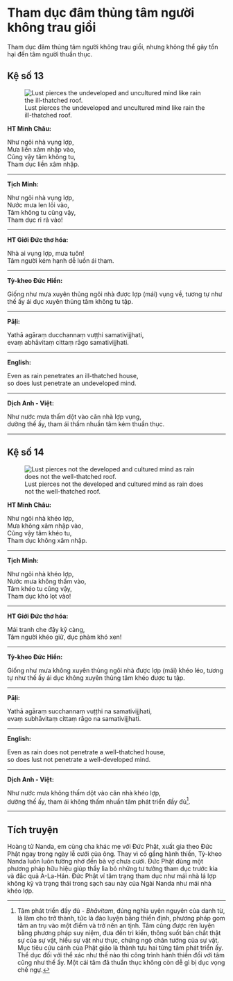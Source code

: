 # Tham dục đâm thủng tâm người không trau giồi {- #tham-duc}

Tham dục đâm thủng tâm người không trau giồi, nhưng không thể gây tổn hại đến tâm người thuần thục.  

## Kệ số 13 {- #ke-so-13}

![Lust pierces the undeveloped and uncultured mind like rain the ill-thatched roof.](images/kinh-phap-cu-ke-so-13-dhammapada-verse-13.jpg){fig-align="center" .lightbox}

**HT Minh Châu:**

Như ngôi nhà vụng lợp,  
Mưa liền xâm nhập vào,  
Cũng vậy tâm không tu,  
Tham dục liền xâm nhập.  

<hr class="divider">

**Tịch Minh:**

Như ngôi nhà vụng lợp,  
Nước mưa len lỏi vào,  
Tâm không tu cũng vậy,  
Tham dục rỉ rả vào!  

<hr class="divider">

**HT Giới Đức thơ hóa:**

Nhà ai vụng lợp, mưa tuôn!  
Tâm người kém hạnh dễ luồn ái tham.  

<hr class="divider">

**Tỳ-kheo Đức Hiền:**

Giống như mưa xuyên thủng ngôi nhà được lợp (mái) vụng về, tương tự như thế ấy ái dục xuyên thủng tâm không tu tập.  

<hr class="divider">

**Pāḷi:**

Yathā agāraṃ ducchannaṃ vuṭṭhi samativijjhati,  
evaṃ abhāvitaṃ cittaṃ rāgo samativijjhati.  

<hr class="divider">

**English:**

Even as rain penetrates an ill-thatched house,  
so does lust penetrate an undeveloped mind.  

<hr class="divider">

**Dịch Anh - Việt:**

Như nước mưa thấm dột vào căn nhà lợp vụng,  
dường thế ấy, tham ái thấm nhuần tâm kém thuần thục.

<hr class="divider">

## Kệ số 14 {- #ke-so-14}

![Lust pierces not the developed and cultured mind as rain does not the well-thatched roof.](images/kinh-phap-cu-ke-so-14-dhammapada-verse-14.jpg){fig-align="center" .lightbox}

**HT Minh Châu:**

Như ngôi nhà khéo lợp,  
Mưa không xâm nhập vào,  
Cũng vậy tâm khéo tu,  
Tham dục không xâm nhập.  

<hr class="divider">

**Tịch Minh:**

Như ngôi nhà khéo lợp,  
Nước mưa không thấm vào,  
Tâm khéo tu cũng vậy,  
Tham dục khó lọt vào!  

<hr class="divider">

**HT Giới Đức thơ hóa:**

Mái tranh che đậy kỹ càng,  
Tâm người khéo giữ, dục phàm khó xen!  

<hr class="divider">

**Tỳ-kheo Đức Hiền:**

Giống như mưa không xuyên thủng ngôi nhà được lợp (mái) khéo léo, tương tự như thế ấy ái dục không xuyên thủng tâm khéo được tu tập.  

<hr class="divider">

**Pāḷi:**

Yathā agāraṃ succhannaṃ vuṭṭhi na samativijjhati,  
evaṃ subhāvitaṃ cittaṃ rāgo na samativijjhati.  

<hr class="divider">

**English:**

Even as rain does not penetrate a well-thatched house,  
so does lust not penetrate a well-developed mind.  

<hr class="divider">

**Dịch Anh - Việt:**

Như nước mưa không thấm dột vào căn nhà khéo lợp,  
dường thế ấy, tham ái không thấm nhuần tâm phát triển đầy đủ[^1].  

<hr class="divider">

## Tích truyện {- #tich-truyen}

Hoàng tử Nanda, em cùng cha khác mẹ với Ðức Phật, xuất gia theo Ðức Phật ngay trong ngày lễ cưới của ông. Thay vì cố gắng hành thiền, Tỳ-kheo Nanda luôn luôn tưởng nhớ đến bà vợ chưa cưới. Ðức Phật dùng một phương pháp hữu hiệu giúp thầy lìa bỏ những tư tưởng tham dục trước kia và đắc quả A-La-Hán. Ðức Phật ví tâm trạng tham dục như mái nhà lá lợp không kỹ và trạng thái trong sạch sau này của Ngài Nanda như mái nhà khéo lợp.

[^1]: Tâm phát triển đầy đủ - *Bhāvitam*, đúng nghĩa uyên nguyên của danh từ, là làm cho trở thành, tức là đào luyện bằng thiền định, phương pháp gom tâm an trụ vào một điểm và trở nên an tịnh. Tâm cũng được rèn luyện bằng phương pháp suy niệm, đưa đến tri kiến, thông suốt bản chất thật sự của sự vật, hiểu sự vật như thực, chứng ngộ chân tướng của sự vật. Mục tiêu cứu cánh của Phật giáo là thành tựu hai từng tâm phát triển ấy. Thể dục đối với thể xác như thế nào thì công trình hành thiền đối với tâm cũng như thế ấy. Một cái tâm đã thuần thục không còn dễ gì bị dục vọng chế ngự.